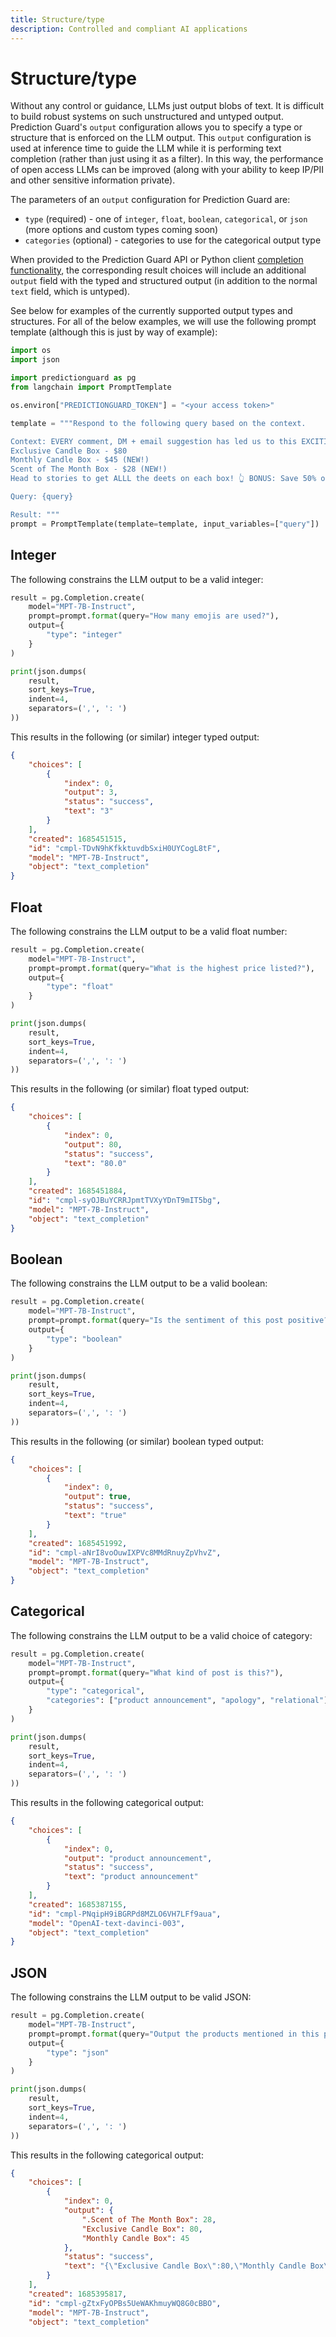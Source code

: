 ```yaml
---
title: Structure/type
description: Controlled and compliant AI applications
---
```


# Structure/type

Without any control or guidance, LLMs just output blobs of text. It is difficult to build robust systems on such unstructured and untyped output. Prediction Guard's `output` configuration allows you to specify a type or structure that is enforced on the LLM output. This `output` configuration is used at inference time to guide the LLM while it is performing text completion (rather than just using it as a filter). In this way, the performance of open access LLMs can be improved (along with your ability to keep IP/PII and other sensitive information private).

The parameters of an `output` configuration for Prediction Guard are:

- `type` (required) - one of `integer`, `float`, `boolean`, `categorical`, or `json` (more options and custom types coming soon)
- `categories` (optional) - categories to use for the categorical output type

When provided to the Prediction Guard API or Python client [completion functionality](../reference/completions), the corresponding result choices will include an additional `output` field with the typed and structured output (in addition to the normal `text` field, which is untyped).

See below for examples of the currently supported output types and structures. For all of the below examples, we will use the following prompt template (although this is just by way of example):

```python copy
import os
import json

import predictionguard as pg
from langchain import PromptTemplate

os.environ["PREDICTIONGUARD_TOKEN"] = "<your access token>"

template = """Respond to the following query based on the context.

Context: EVERY comment, DM + email suggestion has led us to this EXCITING announcement! 🎉 We have officially added TWO new candle subscription box options! 📦
Exclusive Candle Box - $80 
Monthly Candle Box - $45 (NEW!)
Scent of The Month Box - $28 (NEW!)
Head to stories to get ALLL the deets on each box! 👆 BONUS: Save 50% on your first box with code 50OFF! 🎉

Query: {query}

Result: """
prompt = PromptTemplate(template=template, input_variables=["query"])
```

## Integer

The following constrains the LLM output to be a valid integer:

```python copy
result = pg.Completion.create(
    model="MPT-7B-Instruct",
    prompt=prompt.format(query="How many emojis are used?"),
    output={
        "type": "integer"
    }
)

print(json.dumps(
    result,
    sort_keys=True,
    indent=4,
    separators=(',', ': ')
))
```

This results in the following (or similar) integer typed output: 

```json
{
    "choices": [
        {
            "index": 0,
            "output": 3,
            "status": "success",
            "text": "3"
        }
    ],
    "created": 1685451515,
    "id": "cmpl-TDvN9hKfkktuvdbSxiH0UYCogL8tF",
    "model": "MPT-7B-Instruct",
    "object": "text_completion"
}
```

## Float

The following constrains the LLM output to be a valid float number:

```python copy
result = pg.Completion.create(
    model="MPT-7B-Instruct",
    prompt=prompt.format(query="What is the highest price listed?"),
    output={
        "type": "float"
    }
)

print(json.dumps(
    result,
    sort_keys=True,
    indent=4,
    separators=(',', ': ')
))
```

This results in the following (or similar) float typed output: 

```json
{
    "choices": [
        {
            "index": 0,
            "output": 80,
            "status": "success",
            "text": "80.0"
        }
    ],
    "created": 1685451884,
    "id": "cmpl-syOJBuYCRRJpmtTVXyYDnT9mIT5bg",
    "model": "MPT-7B-Instruct",
    "object": "text_completion"
}
```

## Boolean

The following constrains the LLM output to be a valid boolean:

```python copy
result = pg.Completion.create(
    model="MPT-7B-Instruct",
    prompt=prompt.format(query="Is the sentiment of this post positive?"),
    output={
        "type": "boolean"
    }
)

print(json.dumps(
    result,
    sort_keys=True,
    indent=4,
    separators=(',', ': ')
))
```

This results in the following (or similar) boolean typed output: 

```json
{
    "choices": [
        {
            "index": 0,
            "output": true,
            "status": "success",
            "text": "true"
        }
    ],
    "created": 1685451992,
    "id": "cmpl-aNrI8voOuwIXPVc8MMdRnuyZpVhvZ",
    "model": "MPT-7B-Instruct",
    "object": "text_completion"
}
```

## Categorical

The following constrains the LLM output to be a valid choice of category:

```python copy
result = pg.Completion.create(
    model="MPT-7B-Instruct",
    prompt=prompt.format(query="What kind of post is this?"),
    output={
        "type": "categorical",
        "categories": ["product announcement", "apology", "relational"]
    }
)

print(json.dumps(
    result,
    sort_keys=True,
    indent=4,
    separators=(',', ': ')
))
```

This results in the following categorical output: 

```json
{
    "choices": [
        {
            "index": 0,
            "output": "product announcement",
            "status": "success",
            "text": "product announcement"
        }
    ],
    "created": 1685387155,
    "id": "cmpl-PNqipH9iBGRPd8MZLO6VH7LFf9aua",
    "model": "OpenAI-text-davinci-003",
    "object": "text_completion"
}
```

## JSON

The following constrains the LLM output to be valid JSON:

```python copy
result = pg.Completion.create(
    model="MPT-7B-Instruct",
    prompt=prompt.format(query="Output the products mentioned in this post in JSON format."),
    output={
        "type": "json"
    }
)

print(json.dumps(
    result,
    sort_keys=True,
    indent=4,
    separators=(',', ': ')
))
```

This results in the following categorical output: 

```json
{
    "choices": [
        {
            "index": 0,
            "output": {
                ".Scent of The Month Box": 28,
                "Exclusive Candle Box": 80,
                "Monthly Candle Box": 45
            },
            "status": "success",
            "text": "{\"Exclusive Candle Box\":80,\"Monthly Candle Box\":45,\".Scent of The Month Box\":28}"
        }
    ],
    "created": 1685395817,
    "id": "cmpl-gZtxFyOPBs5UeWAKhmuyWQ8G0cBBO",
    "model": "MPT-7B-Instruct",
    "object": "text_completion"

```